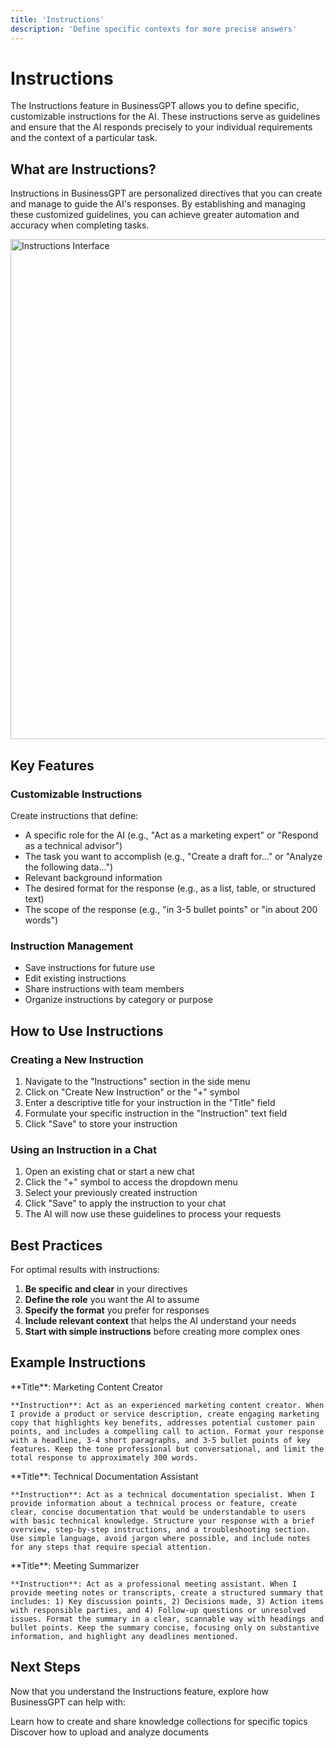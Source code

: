```yaml
---
title: 'Instructions'
description: 'Define specific contexts for more precise answers'
---
```


# Instructions

The Instructions feature in BusinessGPT allows you to define specific, customizable instructions for the AI. These instructions serve as guidelines and ensure that the AI responds precisely to your individual requirements and the context of a particular task.

## What are Instructions?

Instructions in BusinessGPT are personalized directives that you can create and manage to guide the AI's responses. By establishing and managing these customized guidelines, you can achieve greater automation and accuracy when completing tasks.

<img
  src="/images/hero-light.png"
  alt="Instructions Interface"
  width="800"
/>

## Key Features

### Customizable Instructions

Create instructions that define:
- A specific role for the AI (e.g., "Act as a marketing expert" or "Respond as a technical advisor")
- The task you want to accomplish (e.g., "Create a draft for..." or "Analyze the following data...")
- Relevant background information
- The desired format for the response (e.g., as a list, table, or structured text)
- The scope of the response (e.g., "in 3-5 bullet points" or "in about 200 words")

### Instruction Management

- Save instructions for future use
- Edit existing instructions
- Share instructions with team members
- Organize instructions by category or purpose

## How to Use Instructions

### Creating a New Instruction

1. Navigate to the "Instructions" section in the side menu
2. Click on "Create New Instruction" or the "+" symbol
3. Enter a descriptive title for your instruction in the "Title" field
4. Formulate your specific instruction in the "Instruction" text field
5. Click "Save" to store your instruction

### Using an Instruction in a Chat

1. Open an existing chat or start a new chat
2. Click the "+" symbol to access the dropdown menu
3. Select your previously created instruction
4. Click "Save" to apply the instruction to your chat
5. The AI will now use these guidelines to process your requests

## Best Practices

For optimal results with instructions:

1. **Be specific and clear** in your directives
2. **Define the role** you want the AI to assume
3. **Specify the format** you prefer for responses
4. **Include relevant context** that helps the AI understand your needs
5. **Start with simple instructions** before creating more complex ones

## Example Instructions

<AccordionGroup>
  <Accordion title="Marketing Content Creation">
    **Title**: Marketing Content Creator
    
    **Instruction**: Act as an experienced marketing content creator. When I provide a product or service description, create engaging marketing copy that highlights key benefits, addresses potential customer pain points, and includes a compelling call to action. Format your response with a headline, 3-4 short paragraphs, and 3-5 bullet points of key features. Keep the tone professional but conversational, and limit the total response to approximately 300 words.
  </Accordion>
  <Accordion title="Technical Documentation">
    **Title**: Technical Documentation Assistant
    
    **Instruction**: Act as a technical documentation specialist. When I provide information about a technical process or feature, create clear, concise documentation that would be understandable to users with basic technical knowledge. Structure your response with a brief overview, step-by-step instructions, and a troubleshooting section. Use simple language, avoid jargon where possible, and include notes for any steps that require special attention.
  </Accordion>
  <Accordion title="Meeting Summary">
    **Title**: Meeting Summarizer
    
    **Instruction**: Act as a professional meeting assistant. When I provide meeting notes or transcripts, create a structured summary that includes: 1) Key discussion points, 2) Decisions made, 3) Action items with responsible parties, and 4) Follow-up questions or unresolved issues. Format the summary in a clear, scannable way with headings and bullet points. Keep the summary concise, focusing only on substantive information, and highlight any deadlines mentioned.
  </Accordion>
</AccordionGroup>

## Next Steps

Now that you understand the Instructions feature, explore how BusinessGPT can help with:

<CardGroup>
  <Card 
    title="Projects" 
    icon="folder-open" 
    href="/features/projects"
  >
    Learn how to create and share knowledge collections for specific topics
  </Card>
  <Card 
    title="Document Processing" 
    icon="file-lines" 
    href="/features/document-processing"
  >
    Discover how to upload and analyze documents
  </Card>
</CardGroup>